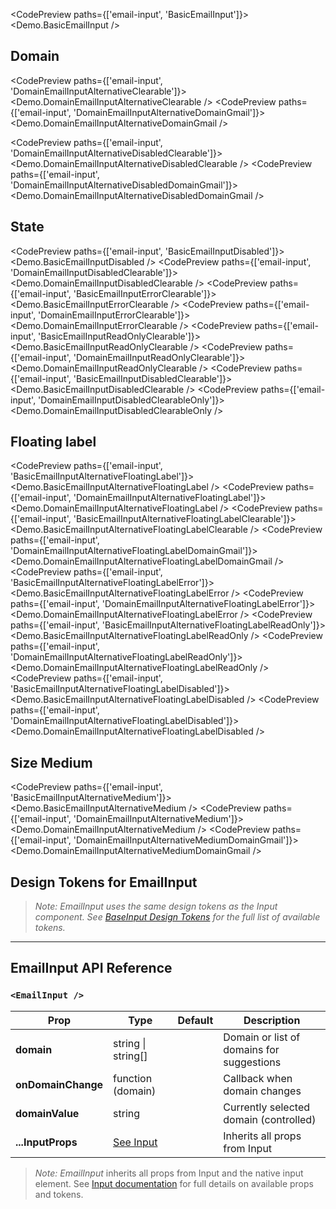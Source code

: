 
<CodePreview paths={['email-input', 'BasicEmailInput']}>
  <Demo.BasicEmailInput />
</CodePreview>

## Domain

<CodePreview paths={['email-input', 'DomainEmailInputAlternativeClearable']}>
  <Demo.DomainEmailInputAlternativeClearable />
</CodePreview>
<CodePreview paths={['email-input', 'DomainEmailInputAlternativeDomainGmail']}>
  <Demo.DomainEmailInputAlternativeDomainGmail />
</CodePreview>

<CodePreview paths={['email-input', 'DomainEmailInputAlternativeDisabledClearable']}>
  <Demo.DomainEmailInputAlternativeDisabledClearable />
</CodePreview>
<CodePreview paths={['email-input', 'DomainEmailInputAlternativeDisabledDomainGmail']}>
  <Demo.DomainEmailInputAlternativeDisabledDomainGmail />
</CodePreview>

## State

<CodePreview paths={['email-input', 'BasicEmailInputDisabled']}>
  <Demo.BasicEmailInputDisabled />
</CodePreview>
<CodePreview paths={['email-input', 'DomainEmailInputDisabledClearable']}>
  <Demo.DomainEmailInputDisabledClearable />
</CodePreview>
<CodePreview paths={['email-input', 'BasicEmailInputErrorClearable']}>
  <Demo.BasicEmailInputErrorClearable />
</CodePreview>
<CodePreview paths={['email-input', 'DomainEmailInputErrorClearable']}>
  <Demo.DomainEmailInputErrorClearable />
</CodePreview>
<CodePreview paths={['email-input', 'BasicEmailInputReadOnlyClearable']}>
  <Demo.BasicEmailInputReadOnlyClearable />
</CodePreview>
<CodePreview paths={['email-input', 'DomainEmailInputReadOnlyClearable']}>
  <Demo.DomainEmailInputReadOnlyClearable />
</CodePreview>
<CodePreview paths={['email-input', 'BasicEmailInputDisabledClearable']}>
  <Demo.BasicEmailInputDisabledClearable />
</CodePreview>
<CodePreview paths={['email-input', 'DomainEmailInputDisabledClearableOnly']}>
  <Demo.DomainEmailInputDisabledClearableOnly />
</CodePreview>

## Floating label

<CodePreview paths={['email-input', 'BasicEmailInputAlternativeFloatingLabel']}>
  <Demo.BasicEmailInputAlternativeFloatingLabel />
</CodePreview>
<CodePreview paths={['email-input', 'DomainEmailInputAlternativeFloatingLabel']}>
  <Demo.DomainEmailInputAlternativeFloatingLabel />
</CodePreview>
<CodePreview paths={['email-input', 'BasicEmailInputAlternativeFloatingLabelClearable']}>
  <Demo.BasicEmailInputAlternativeFloatingLabelClearable />
</CodePreview>
<CodePreview paths={['email-input', 'DomainEmailInputAlternativeFloatingLabelDomainGmail']}>
  <Demo.DomainEmailInputAlternativeFloatingLabelDomainGmail />
</CodePreview>
<CodePreview paths={['email-input', 'BasicEmailInputAlternativeFloatingLabelError']}>
  <Demo.BasicEmailInputAlternativeFloatingLabelError />
</CodePreview>
<CodePreview paths={['email-input', 'DomainEmailInputAlternativeFloatingLabelError']}>
  <Demo.DomainEmailInputAlternativeFloatingLabelError />
</CodePreview>
<CodePreview paths={['email-input', 'BasicEmailInputAlternativeFloatingLabelReadOnly']}>
  <Demo.BasicEmailInputAlternativeFloatingLabelReadOnly />
</CodePreview>
<CodePreview paths={['email-input', 'DomainEmailInputAlternativeFloatingLabelReadOnly']}>
  <Demo.DomainEmailInputAlternativeFloatingLabelReadOnly />
</CodePreview>
<CodePreview paths={['email-input', 'BasicEmailInputAlternativeFloatingLabelDisabled']}>
  <Demo.BasicEmailInputAlternativeFloatingLabelDisabled />
</CodePreview>
<CodePreview paths={['email-input', 'DomainEmailInputAlternativeFloatingLabelDisabled']}>
  <Demo.DomainEmailInputAlternativeFloatingLabelDisabled />
</CodePreview>

## Size Medium

<CodePreview paths={['email-input', 'BasicEmailInputAlternativeMedium']}>
  <Demo.BasicEmailInputAlternativeMedium />
</CodePreview>
<CodePreview paths={['email-input', 'DomainEmailInputAlternativeMedium']}>
  <Demo.DomainEmailInputAlternativeMedium />
</CodePreview>
<CodePreview paths={['email-input', 'DomainEmailInputAlternativeMediumDomainGmail']}>
  <Demo.DomainEmailInputAlternativeMediumDomainGmail />
</CodePreview>

## Design Tokens for EmailInput

> _Note: EmailInput uses the same design tokens as the Input component. See [BaseInput Design Tokens](../base-input/dev) for the full list of available tokens._

---

## EmailInput API Reference

### `<EmailInput />`

| **Prop**           | **Type**                       | **Default** | **Description**                           |
| ------------------ | ------------------------------ | ----------- | ----------------------------------------- |
| **domain**         | string \| string[]             |             | Domain or list of domains for suggestions |
| **onDomainChange** | function (domain)              |             | Callback when domain changes              |
| **domainValue**    | string                         |             | Currently selected domain (controlled)    |
| **...InputProps**  | [See Input](../base-input/dev) |             | Inherits all props from Input             |

> _Note:_ _EmailInput_ inherits all props from Input and the native input element. See [Input documentation](../base-input/dev) for full details on available props and tokens.
